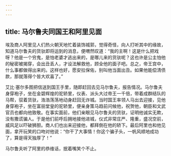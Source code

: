 ```yaml
---
---
---
```

title: 马尔鲁夫同国王和阿里见面
---




埃及商人阿里见人们热火朝天地忙着装饰城郭，觉得奇怪，向人打听其中的缘故，知道马尔鲁夫的货驮即将运到的消息，便喟然叹道：“我的主啊！这是什么把戏呀？他是一个穷鬼，是怕老婆才逃出来的，是哪儿来的货驮呢？这也许是公主怕他的秘密被揭穿，会出丑丢人，才设法解救他，顾全他的面子吧。总之，帝王宫中，什么事都做得出来的。这样也好，愿安拉保佑，别叫他当面出丑。如果他能偿清债款，那就落得个皆大欢喜了。”

艾比·塞尔多图把信送到国王手里，随即赶回去见马尔鲁夫，报告情况。马尔鲁夫身穿袍子，坐在金碧辉煌的驼轿里，仪表、派头大过帝王一千倍，带着成群结队的马帮，驭着货驮，浩浩荡荡地动身赶回无诈城。当时国王率领人马出去迎接，见他身穿袍子，坐在富丽堂皇的驼轿里，便亲身策马趋前问候他，祝贺他，朝臣和文武官员也都向他致敬。在事实面前，他们亲眼见马尔鲁夫的货驮，证明他诚实无欺，没有撒谎骗人。于是他们前呼后拥地接他进城，仪式非常庄严、隆重，盛况空前，威风足以吓破狮胆。商人们也出来迎接他，都拜倒在他的轿下。最后阿里也和他见面，拿开玩笑的口吻对他说：“你干了大事情！你这个骗子头，一帆风顺地成功了，算是得天独厚了！”

马尔鲁夫听了阿里的恭维话，抿着嘴笑个不止。